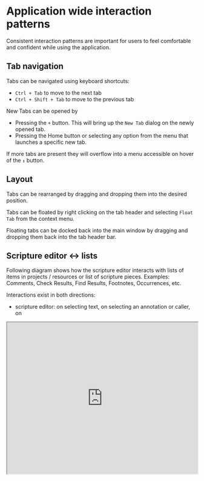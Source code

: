 
<Meta title="Guidelines/Interactions" />

# Application wide interaction patterns

Consistent interaction patterns are important for users to feel comfortable and confident while using the application.

## Tab navigation
Tabs can be navigated using keyboard shortcuts:
- `Ctrl + Tab` to move to the next tab
- `Ctrl + Shift + Tab` to move to the previous tab

New Tabs can be opened by
- Pressing the `+` button. This will bring up the `New Tab` dialog on the newly opened tab.
- Pressing the Home button or selecting any option from the menu that launches a specific new tab.

If more tabs are present they will overflow into a menu accessible on hover of the `↕` button.

## Layout

Tabs can be rearranged by dragging and dropping them into the desired position.

Tabs can be floated by right clicking on the tab header and selecting `Float Tab` from the context menu.

Floating tabs can be docked back into the main window by dragging and dropping them back into the tab header bar.

## Scripture editor ↔ lists
Following diagram shows how the scripture editor interacts with lists of items in projects / resources or list of scripture pieces.
Examples: Comments, Check Results, Find Results, Footnotes, Occurrences, etc.

Interactions exist in both directions:
- scripture editor: on selecting text, on selecting an annotation or caller, on

<iframe src="https://embed.figma.com/board/qAjw7U4EcXbi7UDpMwYGsD/Design-System-Content?node-id=1-2&t=QZDawBfx1n2dOTjC-4&embed-host=paratext-design-system" width="100%" height="400" style={{border: "none"}}>
  Your browser does not support iframes.
</iframe>

